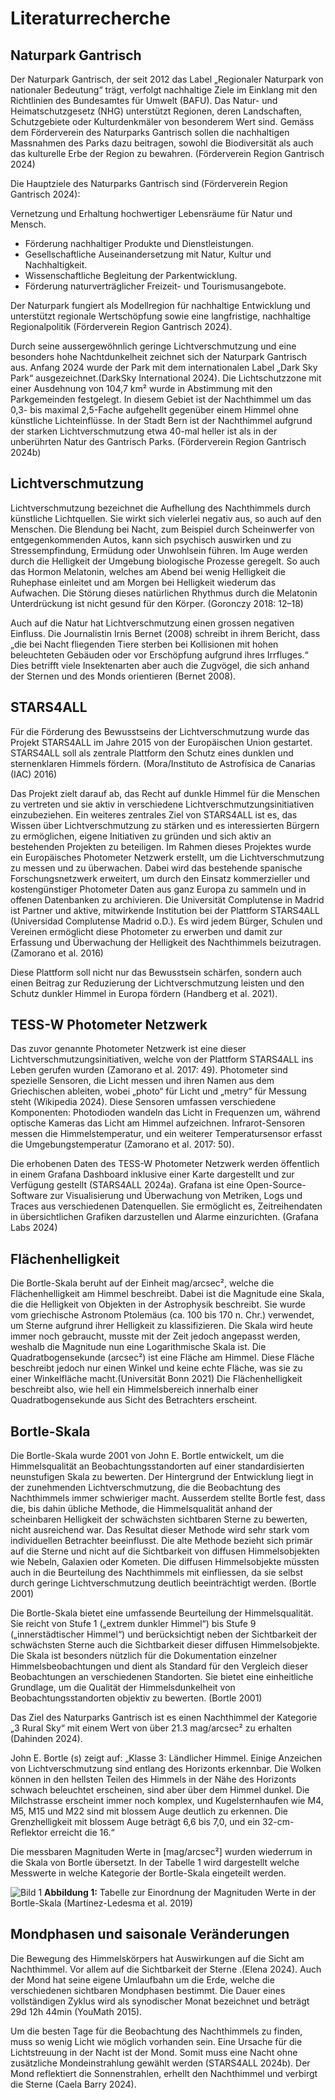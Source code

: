 # Literaturrecherche

## Naturpark Gantrisch

Der Naturpark Gantrisch, der seit 2012 das Label „Regionaler Naturpark von nationaler Bedeutung“ trägt, verfolgt nachhaltige Ziele im Einklang mit den Richtlinien des Bundesamtes für Umwelt (BAFU). Das Natur- und Heimatschutzgesetz (NHG) unterstützt Regionen, deren Landschaften, Schutzgebiete oder Kulturdenkmäler von besonderem Wert sind. Gemäss dem Förderverein des Naturparks Gantrisch sollen die nachhaltigen Massnahmen des Parks dazu beitragen, sowohl die Biodiversität als auch das kulturelle Erbe der Region zu bewahren. (Förderverein Region Gantrisch 2024)

Die Hauptziele des Naturparks Gantrisch sind (Förderverein Region Gantrisch 2024):

Vernetzung und Erhaltung hochwertiger Lebensräume für Natur und Mensch.

- Förderung nachhaltiger Produkte und Dienstleistungen.
- Gesellschaftliche Auseinandersetzung mit Natur, Kultur und Nachhaltigkeit.
- Wissenschaftliche Begleitung der Parkentwicklung.
- Förderung naturverträglicher Freizeit- und Tourismusangebote.

Der Naturpark fungiert als Modellregion für nachhaltige Entwicklung und unterstützt regionale Wertschöpfung sowie eine langfristige, nachhaltige Regionalpolitik (Förderverein Region Gantrisch 2024).

Durch seine aussergewöhnlich geringe Lichtverschmutzung und eine besonders hohe Nachtdunkelheit zeichnet sich der Naturpark Gantrisch aus. Anfang 2024 wurde der Park mit dem internationalen Label „Dark Sky Park“ ausgezeichnet.(DarkSky International 2024). Die Lichtschutzzone mit einer Ausdehnung von 104,7 km² wurde in Abstimmung mit den Parkgemeinden festgelegt. In diesem Gebiet ist der Nachthimmel um das 0,3- bis maximal 2,5-Fache aufgehellt gegenüber einem Himmel ohne künstliche Lichteinflüsse. In der Stadt Bern ist der Nachthimmel aufgrund der starken Lichtverschmutzung etwa 40-mal heller ist als in der unberührten Natur des Gantrisch Parks. (Förderverein Region Gantrisch 2024b)

## Lichtverschmutzung

Lichtverschmutzung bezeichnet die Aufhellung des Nachthimmels durch künstliche Lichtquellen. Sie wirkt sich vielerlei negativ aus, so auch auf den Menschen. Die Blendung bei Nacht, zum Beispiel durch Scheinwerfer von entgegenkommenden Autos, kann sich psychisch auswirken und zu Stressempfindung, Ermüdung oder Unwohlsein führen. Im Auge werden durch die Helligkeit der Umgebung biologische Prozesse geregelt. So auch das Hormon Melatonin, welches am Abend bei wenig Helligkeit die Ruhephase einleitet und am Morgen bei Helligkeit wiederum das Aufwachen. Die Störung dieses natürlichen Rhythmus durch die Melatonin Unterdrückung ist nicht gesund für den Körper. (Goronczy 2018: 12–18)

Auch auf die Natur hat Lichtverschmutzung einen grossen negativen Einfluss. Die Journalistin Irnis Bernet (2008) schreibt in ihrem Bericht, dass „die bei Nacht fliegenden Tiere sterben bei Kollisionen mit hohen beleuchteten Gebäuden oder vor Erschöpfung aufgrund ihres Irrfluges.“ Dies betrifft viele Insektenarten aber auch die Zugvögel, die sich anhand der Sternen und des Monds orientieren (Bernet 2008).

## STARS4ALL

Für die Förderung des Bewusstseins der Lichtverschmutzung wurde das Projekt STARS4ALL im Jahre 2015 von der Europäischen Union gestartet. STARS4ALL soll als zentrale Plattform den Schutz eines dunklen und sternenklaren Himmels fördern. (Mora/Instituto de Astrofísica de Canarias (IAC) 2016)

Das Projekt zielt darauf ab, das Recht auf dunkle Himmel für die Menschen zu vertreten und sie aktiv in verschiedene Lichtverschmutzungsinitiativen einzubeziehen. Ein weiteres zentrales Ziel von STARS4ALL ist es, das Wissen über Lichtverschmutzung zu stärken und es interessierten Bürgern zu ermöglichen, eigene Initiativen zu gründen und sich aktiv an bestehenden Projekten zu beteiligen. Im Rahmen dieses Projektes wurde ein Europäisches Photometer Netzwerk erstellt, um die Lichtverschmutzung zu messen und zu überwachen. Dabei wird das bestehende spanische Forschungsnetzwerk erweitert, um durch den Einsatz kommerzieller und kostengünstiger Photometer Daten aus ganz Europa zu sammeln und in offenen Datenbanken zu archivieren. Die Universität Complutense in Madrid ist Partner und aktive, mitwirkende Institution bei der Plattform STARS4ALL (Universidad Complutense Madrid o.D.). Es wird jedem Bürger, Schulen und Vereinen ermöglicht diese Photometer zu erwerben und damit zur Erfassung und Überwachung der Helligkeit des Nachthimmels beizutragen. (Zamorano et al. 2016)

Diese Plattform soll nicht nur das Bewusstsein schärfen, sondern auch einen Beitrag zur Reduzierung der Lichtverschmutzung leisten und den Schutz dunkler Himmel in Europa fördern (Handberg et al. 2021).

## TESS-W Photometer Netzwerk

Das zuvor genannte Photometer Netzwerk ist eine dieser Lichtverschmutzungsinitiativen, welche von der Plattform STARS4ALL ins Leben gerufen wurden (Zamorano et al. 2017: 49). Photometer sind spezielle Sensoren, die Licht messen und ihren Namen aus dem Griechischen ableiten, wobei „photo“ für Licht und „metry“ für Messung steht (Wikipedia 2024). Diese Sensoren umfassen verschiedene Komponenten: Photodioden wandeln das Licht in Frequenzen um, während optische Kameras das Licht am Himmel aufzeichnen. Infrarot-Sensoren messen die Himmelstemperatur, und ein weiterer Temperatursensor erfasst die Umgebungstemperatur (Zamorano et al. 2017: 50).

Die erhobenen Daten des TESS-W Photometer Netzwerk werden öffentlich in einem Grafana Dashboard inklusive einer Karte dargestellt und zur Verfügung gestellt (STARS4ALL 2024a). Grafana ist eine Open-Source-Software zur Visualisierung und Überwachung von Metriken, Logs und Traces aus verschiedenen Datenquellen. Sie ermöglicht es, Zeitreihendaten in übersichtlichen Grafiken darzustellen und Alarme einzurichten. (Grafana Labs 2024)

## Flächenhelligkeit

Die Bortle-Skala beruht auf der Einheit mag/arcsec², welche die Flächenhelligkeit am Himmel beschreibt. Dabei ist die Magnitude eine Skala, die die Helligkeit von Objekten in der Astrophysik beschreibt. Sie wurde vom griechische Astronom Ptolemäus (ca. 100 bis 170 n. Chr.) verwendet, um Sterne aufgrund ihrer Helligkeit zu klassifizieren. Die Skala wird heute immer noch gebraucht, musste mit der Zeit jedoch angepasst werden, weshalb die Magnitude nun eine Logarithmische Skala ist. Die Quadratbogensekunde (arcsec²) ist eine Fläche am Himmel. Diese Fläche beschreibt jedoch nur einen Winkel und keine echte Fläche, was sie zu einer Winkelfläche macht.(Universität Bonn 2021)
Die Flächenhelligkeit beschreibt also, wie hell ein Himmelsbereich innerhalb einer Quadratbogensekunde aus Sicht des Betrachters erscheint.

## Bortle-Skala

Die Bortle-Skala wurde 2001 von John E. Bortle entwickelt, um die Himmelsqualität an Beobachtungsstandorten auf einer standardisierten neunstufigen Skala zu bewerten. Der Hintergrund der Entwicklung liegt in der zunehmenden Lichtverschmutzung, die die Beobachtung des Nachthimmels immer schwieriger macht. Ausserdem stellte Bortle fest, dass die, bis dahin übliche Methode, die Himmelsqualität anhand der scheinbaren Helligkeit der schwächsten sichtbaren Sterne zu bewerten, nicht ausreichend war. Das Resultat dieser Methode wird sehr stark vom individuellen Betrachter beeinflusst. Die alte Methode bezieht sich primär auf die Sterne und nicht auf die Sichtbarkeit von diffusen Himmelsobjekten wie Nebeln, Galaxien oder Kometen. Die diffusen Himmelsobjekte müssten auch in die Beurteilung des Nachthimmels mit einfliessen, da sie selbst durch geringe Lichtverschmutzung deutlich beeinträchtigt werden. (Bortle 2001)

Die Bortle-Skala bietet eine umfassende Beurteilung der Himmelsqualität. Sie reicht von Stufe 1 („extrem dunkler Himmel“) bis Stufe 9 („innerstädtischer Himmel“) und berücksichtigt neben der Sichtbarkeit der schwächsten Sterne auch die Sichtbarkeit dieser diffusen Himmelsobjekte. Die Skala ist besonders nützlich für die Dokumentation einzelner Himmelsbeobachtungen und dient als Standard für den Vergleich dieser Beobachtungen an verschiedenen Standorten. Sie bietet eine einheitliche Grundlage, um die Qualität der Himmelsdunkelheit von Beobachtungsstandorten objektiv zu bewerten. (Bortle 2001)

Das Ziel des Naturparks Gantrisch ist es einen Nachthimmel der Kategorie „3 Rural Sky“ mit einem Wert von über 21.3 mag/arcsec² zu erhalten (Dahinden 2024).

John E. Bortle (s) zeigt auf: „Klasse 3: Ländlicher Himmel. Einige Anzeichen von Lichtverschmutzung sind entlang des Horizonts erkennbar. Die Wolken können in den hellsten Teilen des Himmels in der Nähe des Horizonts schwach beleuchtet erscheinen, sind aber über dem Himmel dunkel. Die Milchstrasse erscheint immer noch komplex, und Kugelsternhaufen wie M4, M5, M15 und M22 sind mit blossem Auge deutlich zu erkennen. Die Grenzhelligkeit mit blossem Auge beträgt 6,6 bis 7,0, und ein 32-cm-Reflektor erreicht die 16.“

Die messbaren Magnituden Werte in [mag/arcsec²] wurden wiederrum in die Skala von Bortle übersetzt. In der Tabelle 1 wird dargestellt welche Messwerte in welche Kategorie der Bortle-Skala eingeteilt werden.

![Bild 1](/documentary/bericht_lr_1.jpg)
**Abbildung 1:** Tabelle zur Einordnung der Magnituden Werte in der Bortle-Skala (Martínez-Ledesma et al. 2019)

## Mondphasen und saisonale Veränderungen

Die Bewegung des Himmelskörpers hat Auswirkungen auf die Sicht am Nachthimmel. Vor allem auf die Sichtbarkeit der Sterne .(Elena 2024). Auch der Mond hat seine eigene Umlaufbahn um die Erde, welche die verschiedenen sichtbaren Mondphasen bestimmt. Die Dauer eines vollständigen Zyklus wird als synodischer Monat bezeichnet und beträgt 29d 12h 44min (YouMath 2015).

Um die besten Tage für die Beobachtung des Nachthimmels zu finden, muss so wenig Licht wie möglich vorhanden sein. Eine Ursache für die Lichtstreuung in der Nacht ist der Mond. Somit muss eine Nacht ohne zusätzliche Mondeinstrahlung gewählt werden (STARS4ALL 2024b). Der Mond reflektiert die Sonnenstrahlen, erhellt den Nachthimmel und verbirgt die Sterne (Caela Barry 2024).
